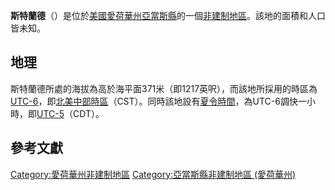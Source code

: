 {{noteTA
|G1=USState
|G2=地名
|G3=Unit
}}
{{Infobox settlement
|official_name            = 斯特蘭德
|native_name = Strand
|settlement_type          = [[非建制地區|非建制地區]]
|image_skyline            = 
|imagesize                = 
|image_map                = 
|mapsize                  = 
|pushpin_map              = USA Iowa
|pushpin_label            = 斯特蘭德
|pushpin_label_position   = top
|pushpin_map_caption      = 斯特蘭德在愛荷華州的位置
|subdivision_type         = [[世界政區索引|國家]]
|subdivision_type1        = [[美国州份|州份]]
|subdivision_type2        = [[愛荷華州行政区划|縣]]
|subdivision_name         = [[美国|美国]]
|subdivision_name1        = [[愛荷華州|愛荷華州]]
|subdivision_name2        = [[亞當斯縣_(愛荷華州)|亞當斯縣]]
|elevation_ft             = 1217
|elevation_m              = 371
|area_total_km2           = 
|area_total_sq_mi         = 
|area_land_km2            = 
|area_land_sq_mi          = 
|area_water_km2           = 
|area_water_sq_mi         = 
|population_as_of         = 2010
|population_footnotes     = 
|population_total         = 
|population_metro         = 
|population_density_km2   = auto
|population_density_sq_mi = auto
|timezone                 = [[北美中部时区|北美中部时区]]
|utc_offset               = -6
|coordinates              = {{coord|display=inline,title}}
| coor_pinpoint           = 
| coordinates_footnotes   = 
|timezone_DST             = CDT
|utc_offset_DST           = -5
|postal_code_type         = [[美國郵區編號|郵區編號]]
|postal_code              = 
|area_code                = {{link-en|电话区号641|Area code 641|641}}
|blank_name = [[地名信息系统|GNIS ID]]
|blank_info = 464290<ref name="GNIS">{{cite gnis|464290|Strand}}</ref>
}}
'''斯特蘭德'''（{{lang-en|Strand}}）是位於[[美國|美國]][[愛荷華州|愛荷華州]][[亞當斯縣_(愛荷華州)|亞當斯縣]]的一個[[非建制地區|非建制地區]]。該地的面積和人口皆未知。

== 地理 ==
斯特蘭德所處的海拔為高於海平面371米（即1217英呎），而該地所採用的時區為[[UTC-6|UTC-6]]，即[[北美中部時區|北美中部時區]]（CST）。同時該地設有[[夏令時間|夏令時間]]，為UTC-6調快一小時，即[[UTC-5|UTC-5]]（CDT）。

== 參考文獻 ==
{{reflist}}

{{亞當斯縣 (愛荷華州)}}

{{DEFAULTSORT:Strand}}
[[Category:愛荷華州非建制地區|Category:愛荷華州非建制地區]]
[[Category:亞當斯縣非建制地區_(愛荷華州)|Category:亞當斯縣非建制地區 (愛荷華州)]]

{{Iowa-geo-stub}}